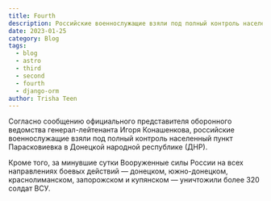 ```yaml
---
title: Fourth
description: Российские военнослужащие взяли под полный контроль населенный пункт Парасковиевка в Донецкой народной республике.
date: 2023-01-25
category: Blog
tags: 
  - blog
  - astro
  - third
  - second
  - fourth
  - django-orm
author: Trisha Teen
---
```



<TestReact />

Согласно сообщению официального представителя оборонного ведомства генерал-лейтенанта Игоря Конашенкова, российские военнослужащие взяли под полный контроль населенный пункт Парасковиевка в Донецкой народной республике (ДНР).

Кроме того, за минувшие сутки Вооруженные силы России на всех направлениях боевых действий — донецком, южно-донецком, краснолиманском, запорожском и купянском — уничтожили более 320 солдат ВСУ.
